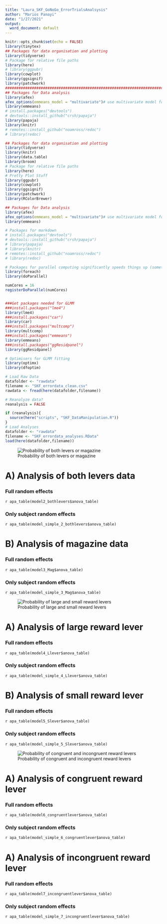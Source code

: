 ```yaml
---
title: "Laura_SKF_GoNoGo_ErrorTrialsAnalsysis"
author: "Marios Panayi"
date: "1/27/2021"
output:
  word_document: default
---
```


```r
knitr::opts_chunk$set(echo = FALSE)
library(tinytex)
## Packages for data organisation and plotting
library(tidyverse)
# Package for relative file paths
library(here)
# library(ggpubr)
library(cowplot)
library(ggsignif)
library(patchwork)
################################################################################
## Packages for Data analysis
library(afex)
afex_options(emmeans_model = "multivariate")# use multivariate model for all follow-up tests.
library(emmeans)
# install.packages("devtools")
# devtools::install_github("crsh/papaja")
library(papaja)
library(knitr)
# remotes::install_github("noamross/redoc")
# library(redoc)

## Packages for data organisation and plotting
library(tidyverse)
library(knitr)
library(data.table)
library(broom)
# Package for relative file paths
library(here)
# Pretty Plot Stuff
library(ggpubr)
library(cowplot)
library(ggsignif)
library(patchwork)
library(RColorBrewer)

## Packages for Data analysis
library(afex)
afex_options(emmeans_model = "multivariate")# use multivariate model for all follow-up tests.
library(emmeans)

# Packages for markdown 
# install.packages("devtools")
# devtools::install_github("crsh/papaja")
# library(papaja)
# library(knitr)
# remotes::install_github("noamross/redoc")
# library(redoc)

# Packages for parallel computing significantly speeds things up (sometimes)
library(foreach)
library(doParallel)

numCores = 16
registerDoParallel(numCores)


###Get packages needed for GLMM
###install.packages("lme4")
library(lme4)
###install.packages("car")
library(car)
###install.packages("multcomp")
library(multcomp)
###install.packages("emmeans")
library(emmeans)
###install.packages("ggResidpanel")
library(ggResidpanel)

# Optimisers for GLMM fitting
library(optimx)
library(dfoptim)
```


```r
# Load Raw Data
datafolder <- "rawdata"
filename <- "SKF_errordata_clean.csv"
rawdata <- fread(here(datafolder,filename))

# Reanalyze data?
reanalysis = FALSE

if (reanalysis){
  source(here("scripts", "SKF_DataManipulation.R"))
}
# Load Analyses
datafolder <- "rawdata"
filename <- "SKF_errordata_analyses.RData"
load(here(datafolder,filename))


```


![Probability of both levers or magazine](../figures/Plots_LeversAndMag.png) 

# A) Analysis of both levers data

### Full random effects
`r apa_table(model2_bothlevers$anova_table)` 

### Only subject random effects
`r apa_table(model_simple_2_bothlevers$anova_table)` 


# B) Analysis of magazine data
### Full random effects
`r apa_table(model3_Mag$anova_table)` 

### Only subject random effects
`r apa_table(model_simple_3_Mag$anova_table)` 

\newpage

![Probability of large and small reward levers](../figures/Plots_LeversLargeVsSmall.png) 


# A) Analysis of large reward lever
### Full random effects
`r apa_table(model4_Llever$anova_table)`

### Only subject random effects
`r apa_table(model_simple_4_Llever$anova_table)`

# B) Analysis of small reward lever
### Full random effects
`r apa_table(model5_Slever$anova_table)` 

### Only subject random effects
`r apa_table(model_simple_5_Slever$anova_table)` 

\newpage

![Probability of congruent and incongruent reward levers](../figures/Plots_CongruentVsIncongruent.png) 


# A) Analysis of congruent reward lever
### Full random effects
`r apa_table(model6_congruentlever$anova_table)`

### Only subject random effects
`r apa_table(model_simple_6_congruentlever$anova_table)`

# A) Analysis of incongruent reward lever
### Full random effects
`r apa_table(model7_incongruentlever$anova_table)`

### Only subject random effects
`r apa_table(model_simple_7_incongruentlever$anova_table)`

